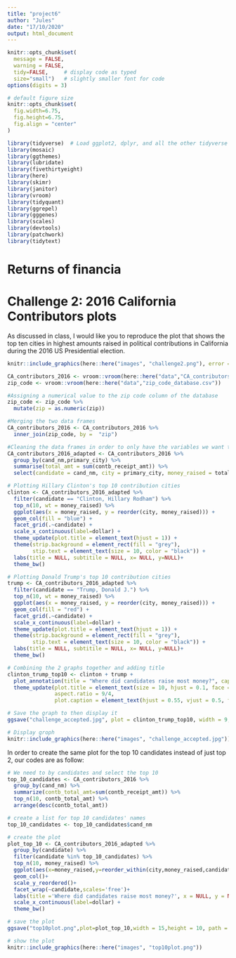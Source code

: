 ```yaml
---
title: "project6"
author: "Jules"
date: "17/10/2020"
output: html_document
---
```



```r
knitr::opts_chunk$set(
  message = FALSE, 
  warning = FALSE, 
  tidy=FALSE,     # display code as typed
  size="small")   # slightly smaller font for code
options(digits = 3)

# default figure size
knitr::opts_chunk$set(
  fig.width=6.75, 
  fig.height=6.75,
  fig.align = "center"
)
```


```r
library(tidyverse)  # Load ggplot2, dplyr, and all the other tidyverse packages
library(mosaic)
library(ggthemes)
library(lubridate)
library(fivethirtyeight)
library(here)
library(skimr)
library(janitor)
library(vroom)
library(tidyquant)
library(ggrepel)
library(gggenes)
library(scales)
library(devtools)
library(patchwork)
library(tidytext)
```
# Returns of financia

# Challenge 2: 2016 California Contributors plots


As discussed in class, I would like you to reproduce the plot that shows the top ten cities in highest amounts raised in political contributions in California during the 2016 US Presidential election.



```r
knitr::include_graphics(here::here("images", "challenge2.png"), error = FALSE)
```



```r
CA_contributors_2016 <- vroom::vroom(here::here("data","CA_contributors_2016.csv"))
zip_code <- vroom::vroom(here::here("data","zip_code_database.csv"))

#Assigning a numerical value to the zip code column of the database
zip_code <- zip_code %>% 
  mutate(zip = as.numeric(zip))

#Merging the two data frames
CA_contributors_2016 <- CA_contributors_2016 %>% 
  inner_join(zip_code, by =  "zip")

#Cleaning the data frames in order to only have the variables we want to analyze
CA_contributors_2016_adapted <- CA_contributors_2016 %>%
  group_by(cand_nm,primary_city) %>% 
  summarise(total_amt = sum(contb_receipt_amt)) %>% 
  select(candidate = cand_nm, city = primary_city, money_raised = total_amt)

# Plotting Hillary Clinton's top 10 contribution cities
clinton <- CA_contributors_2016_adapted %>%
  filter(candidate == "Clinton, Hillary Rodham") %>%
  top_n(10, wt = money_raised) %>% 
  ggplot(aes(x = money_raised, y = reorder(city, money_raised))) + 
  geom_col(fill = "blue") +   
  facet_grid(.~candidate) +
  scale_x_continuous(label=dollar) + 
  theme_update(plot.title = element_text(hjust = 1)) + 
  theme(strip.background = element_rect(fill = "grey"), 
        stip.text = element_text(size = 10, color = "black")) + 
  labs(title = NULL, subtitile = NULL, x= NULL, y=NULL)+
  theme_bw()

# Plotting Donald Trump's top 10 contribution cities
trump <- CA_contributors_2016_adapted %>%
  filter(candidate == "Trump, Donald J.") %>%
  top_n(10, wt = money_raised) %>% 
  ggplot(aes(x = money_raised, y = reorder(city, money_raised))) + 
  geom_col(fill = "red") +   
  facet_grid(.~candidate) +
  scale_x_continuous(label=dollar) + 
  theme_update(plot.title = element_text(hjust = 1)) + 
  theme(strip.background = element_rect(fill = "grey"), 
        stip.text = element_text(size = 10, color = "black")) + 
  labs(title = NULL, subtitile = NULL, x= NULL, y=NULL)+
  theme_bw()

# Combining the 2 graphs together and adding title
clinton_trump_top10 <- clinton + trump +
  plot_annotation(title = "Where did candidates raise most money?", caption = "Amount Raised") 
  theme_update(plot.title = element_text(size = 10, hjust = 0.1, face = "bold"),
               aspect.ratio = 9/4,
               plot.caption = element_text(hjust = 0.55, vjust = 0.5, face = "bold"))

# Save the graph to then display it
ggsave("challenge_accepted.jpg", plot = clinton_trump_top10, width = 9, height = 4, path = here::here("images"))

# Display groph
knitr::include_graphics(here::here("images", "challenge_accepted.jpg"))
```

In order to create the same plot for the top 10 candidates instead of just top 2, our codes are as follow:

```r

# We need to by candidates and select the top 10
top_10_candidates <- CA_contributors_2016 %>%
  group_by(cand_nm) %>%
  summarize(contb_total_amt=sum(contb_receipt_amt)) %>%
  top_n(10, contb_total_amt) %>%
  arrange(desc(contb_total_amt))

# create a list for top 10 candidates' names
top_10_candidates <- top_10_candidates$cand_nm

# create the plot
plot_top_10 <- CA_contributors_2016_adapted %>%
  group_by(candidate) %>%
  filter(candidate %in% top_10_candidates) %>%
  top_n(10, money_raised) %>%
  ggplot(aes(x=money_raised,y=reorder_within(city,money_raised,candidate)))+
  geom_col()+
  scale_y_reordered()+
  facet_wrap(~candidate,scales='free')+
  labs(title ='Where did candidates raise most money?', x = NULL, y = NULL) +
  scale_x_continuous(label=dollar) + 
  theme_bw()

# save the plot
ggsave("top10plot.png",plot=plot_top_10,width = 15,height = 10, path = here::here("images"))

# show the plot
knitr::include_graphics(here::here("images", "top10plot.png"))

```


